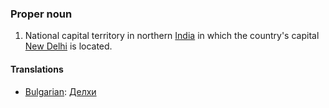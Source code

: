 ===Proper noun===
#National capital territory in northern [[India]] in which the country's capital [[New Delhi]] is located.

====Translations====

*[[Bulgarian]]: [[Делхи]]
